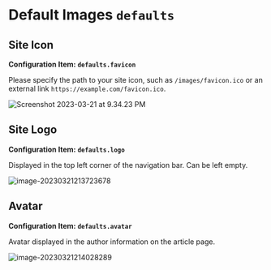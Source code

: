 # Default Images `defaults`

## Site Icon

**Configuration Item: `defaults.favicon`**

Please specify the path to your site icon, such as `/images/favicon.ico` or an external link `https://example.com/favicon.ico`.

![Screenshot 2023-03-21 at 9.34.23 PM](https://evan.beee.top/img/2023/03/21/2230cd8f61c9e07109113aab9539d8cf.png)

## Site Logo

**Configuration Item: `defaults.logo`**

Displayed in the top left corner of the navigation bar. Can be left empty.

![image-20230321213723678](https://evan.beee.top/img/2023/03/21/cff6f1d8714a6e801806d564886c9c9a.png)

## Avatar

**Configuration Item: `defaults.avatar`**

Avatar displayed in the author information on the article page.

![image-20230321214028289](https://evan.beee.top/img/2023/03/21/789d405efa91a67e6a84a71a247346e4.png)
